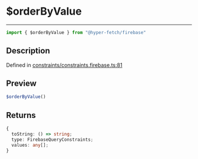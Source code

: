 

# $orderByValue

<div class="api-docs__separator" data-reactroot="">

---

</div><div class="api-docs__import" data-reactroot="">

```ts
import { $orderByValue } from "@hyper-fetch/firebase"
```

</div><div class="api-docs__section">

## Description

</div><div class="api-docs__description"><span class="api-docs__do-not-parse">



</span></div><p class="api-docs__definition">

Defined in [constraints/constraints.firebase.ts:81](https://github.com/BetterTyped/hyper-fetch/blob/c3e2c45/packages/adapter-firebase/src/constraints/constraints.firebase.ts#L81)

</p><div class="api-docs__section">

## Preview

</div><div class="api-docs__preview fn">

```ts
$orderByValue()
```

</div><div class="api-docs__section">

## Returns

</div><div class="api-docs__returns">

```ts
{
  toString: () => string;
  type: FirebaseQueryConstraints;
  values: any[];
}
```

</div>